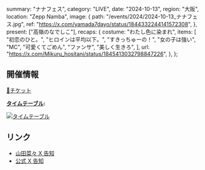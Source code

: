   summary: "ナナフェス",
  category: "LIVE",
  date: "2024-10-13",
  region: "大阪",
  location: "Zepp Namba",
  image: {
    path: "/events/2024/2024-10-13_ナナフェス.jpg",
    ref: "https://x.com/yamada7dayo/status/1844332244141572308",
  },
  present: ["高嶺のなでしこ"],
  recaps: {
    costume: "わたし色に染まれ",
    items: [
      "初恋のひと。",
      "ヒロインは平均以下。",
      "すきっちゅーの！",
      "女の子は強い",
      "MC",
      "可愛くてごめん",
      "ファンサ",
      "美しく生きろ",
    ],
    url: "https://x.com/Mikuru_hositani/status/1845413032798847226",
  },
};

## 開催情報

[🎫チケット](https://ticketdive.com/event/nanafes1013)

**[タイムテーブル](https://x.com/yamada7dayo/status/1841432967576719804):**

[![タイムテーブル](/events/2024/2024-10-13_ナナフェス_タイムテーブル.jpg)](/events/2024/2024-10-13_ナナフェス_タイムテーブル.jpg)

## リンク

- [山田菜々 X 告知](https://x.com/yamada7dayo/status/1827705383206695080)
- [公式 X 告知](https://x.com/takanenofficial/status/1828321601592717819)

